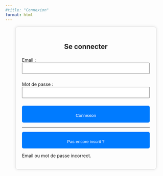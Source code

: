 ```yaml
---
#title: "Connexion"
format: html
---
```


::: {style="max-width: 400px; margin: auto; padding: 20px; border: 1px solid #ddd; border-radius: 8px; box-shadow: 0px 0px 10px rgba(0, 0, 0, 0.1);"}
<h2 style="text-align: center;">

Se connecter

</h2>

<form id="login-form">

<label for="email">Email :</label> <input type="email" id="email" name="email" required style="width: 100%; padding: 8px; margin-bottom: 10px;">

<label for="password">Mot de passe :</label> <input type="password" id="password" name="password" required style="width: 100%; padding: 8px; margin-bottom: 10px;">

<button type="submit" style="width: 100%; padding-top: 10px; background-color: #007BFF; color: white; border: none; border-radius: 5px; cursor: pointer;">

Connexion

</button>

<hr>

</hr>

<button type="button" id="signup-redirect" style="width: 100%; padding-top: 10px; background-color: #007BFF; color: white; border: none; border-radius: 5px; cursor: pointer;">

Pas encore inscrit ?

</button>

</form>

<p id="error-message" class="hidden-error">

Email ou mot de passe incorrect.

</p>

```{=html}
<style>
  .hidden-error {
    display: none;
    color: red;
    text-align: center;
  }
</style>
```
:::

```{=html}
<script>

  // Masquer le message dès que la page est prête
  document.addEventListener("DOMContentLoaded", function () {
    document.getElementById("error-message").style.display = "none";
  });

  document.getElementById("login-form").addEventListener("submit", async function (event) {
    event.preventDefault();

    // Toujours cacher avant un nouvel essai
    document.getElementById("error-message").style.display = "none";

    const email = document.getElementById("email").value.trim();
    const password = document.getElementById("password").value.trim();

    const supabaseUrl = "https://xyumeteavzfarpcbedqh.supabase.co";
    const supabaseKey = "eyJhbGciOiJIUzI1NiIsInR5cCI6IkpXVCJ9.eyJpc3MiOiJzdXBhYmFzZSIsInJlZiI6Inh5dW1ldGVhdnpmYXJwY2JlZHFoIiwicm9sZSI6ImFub24iLCJpYXQiOjE3NDM1OTAzNTUsImV4cCI6MjA1OTE2NjM1NX0.tuKfWfR-z6fye-Jr37Hp9pKfYVb9qX59j3jusnMKsZw";
    const tableName = "database_connexion_questionnaire";

    const response = await fetch(`${supabaseUrl}/rest/v1/${tableName}?email=eq.${email}&password=eq.${password}`, {
      method: "GET",
      headers: {
        apikey: supabaseKey,
        Authorization: `Bearer ${supabaseKey}`,
        "Content-Type": "application/json",
        Prefer: "return=representation"
      }
    });

    const data = await response.json();
    console.log("Données retournées :", data);

    if (data.length > 0) {
      // Récupération prénom/nom et stockage des initiales
      const utilisateur = data[0];
      const prenom = utilisateur.prenom || "";
      const nom = utilisateur.nom || "";
      const initiales = (prenom[0] || "").toUpperCase() + (nom[0] || "").toUpperCase();

      // Stocker dans le localStorage
      localStorage.setItem("initiales", initiales);
      localStorage.setItem("email", email);

      alert("Connexion réussie !");
      setTimeout(() => {
        window.location.href = "index.html";
      }, 500);
    } else {
      document.getElementById("error-message").style.display = "block";
    }
  });

  document.getElementById("signup-redirect").addEventListener("click", function () {
    window.location.href = "inscription.html";
  });
</script>
```

<!-- ```{=html} -->

<!-- <script> -->

<!--   document.getElementById("login-form").addEventListener("submit", function(event) { -->

<!--     event.preventDefault(); -->

<!--     var email = document.getElementById("email").value; -->

<!--     var password = document.getElementById("password").value; -->

<!--     // Vérification simple (remplace ceci par un vrai système backend) -->

<!--     if (email === "test@example.com" && password === "password123") { -->

<!--       alert("Connexion réussie !"); -->

<!--       window.location.href = "index.html";  // Redirige vers la page d'accueil -->

<!--     } else { -->

<!--       document.getElementById("error-message").style.display = "block"; -->

<!--     } -->

<!--   }); -->

<!-- </script> -->

<!-- ``` -->
